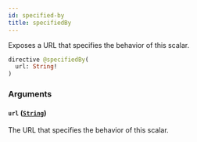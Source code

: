 ```yaml
---
id: specified-by
title: specifiedBy
---
```


Exposes a URL that specifies the behavior of this scalar.

```graphql
directive @specifiedBy(
  url: String!
)
```

### Arguments

#### `url` ([`String`](/docs/apis-tools/tasklist-api/scalars/string))

The URL that specifies the behavior of this scalar.
